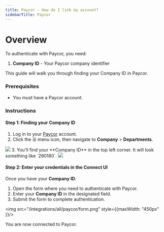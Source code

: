 ```yaml
---
title: Paycor - How do I link my account?
sidebarTitle: Paycor
---
```



# Overview

To authenticate with Paycor, you need:
1. **Company ID** - Your Paycor company identifier

This guide will walk you through finding your Company ID in Paycor.

### Prerequisites

- You must have a Paycor account.

### Instructions

#### Step 1: Finding your Company ID
1. Log in to your [Paycor](https://hcm.paycor.com/) account.
2. Click the ☰ menu icon, then navigate to **Company** > **Departments**.
<img src="/integrations/all/paycor/navigation.png" />
3. You'll find your **Company ID** in the top left corner. It will look something like `290180`.
<img src="/integrations/all/paycor/company_id.png" />

#### Step 2: Enter your credentials in the Connect UI

Once you have your **Company ID**:
1. Open the form where you need to authenticate with Paycor.
2. Enter your **Company ID** in the designated field.
3. Submit the form to complete authentication.

<img src="/integrations/all/paycor/form.png" style={{maxWidth: "450px" }}/>

You are now connected to Paycor.
